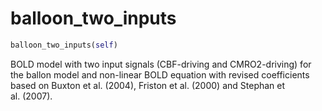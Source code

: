 # balloon_two_inputs { #ANNarchy.extensions.bold.PredefinedModels.balloon_two_inputs }

```python
balloon_two_inputs(self)
```

BOLD model with two input signals (CBF-driving and CMRO2-driving) for the ballon model and non-linear BOLD equation with revised coefficients based on Buxton et al. (2004), Friston et al. (2000) and Stephan et al. (2007).